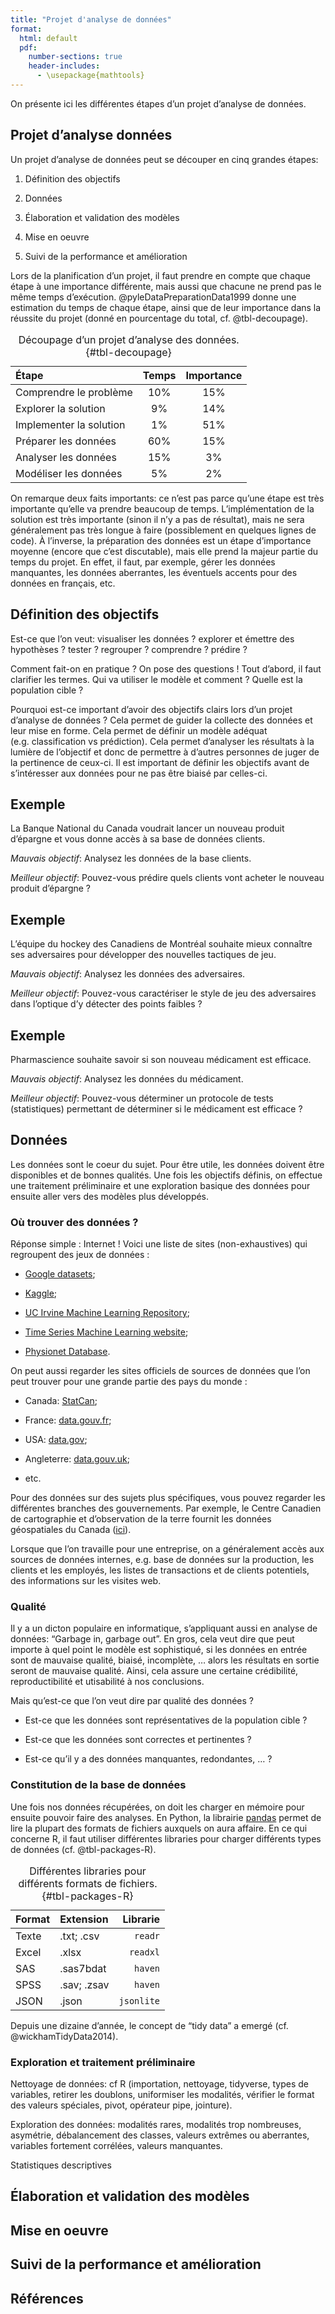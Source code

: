 ```yaml
--- 
title: "Projet d'analyse de données"
format: 
  html: default
  pdf:
    number-sections: true
    header-includes:
      - \usepackage{mathtools} 
---
```


On présente ici les différentes étapes d'un projet d'analyse de données. 


## Projet d'analyse données

Un projet d'analyse de données peut se découper en cinq grandes étapes: 

1. Définition des objectifs 

2. Données 

3. Élaboration et validation des modèles

4. Mise en oeuvre 

5. Suivi de la performance et amélioration 


Lors de la planification d'un projet, il faut prendre en compte que chaque étape à une importance différente, mais aussi que chacune ne prend pas le même temps d'exécution. @pyleDataPreparationData1999 donne une estimation du temps de chaque étape, ainsi que de leur importance dans la réussite du projet (donné en pourcentage du total, cf. @tbl-decoupage).

| Étape | Temps | Importance |
| :---- | :---: | :--------: |
| Comprendre le problème | $10\%$ | $15\%$ |
| Explorer la solution | $9\%$ | $14\%$ |
| Implementer la solution | $1\%$ | $51\%$ |
| Préparer les données | $60\%$ | $15\%$ |
| Analyser les données | $15\%$ | $3\%$ |
| Modéliser les données | $5\%$ | $2\%$ |

: Découpage d'un projet d'analyse des données. {#tbl-decoupage}

On remarque deux faits importants: ce n'est pas parce qu'une étape est très importante qu'elle va prendre beaucoup de temps. L'implémentation de la solution est très importante (sinon il n'y a pas de résultat), mais ne sera généralement pas très longue à faire (possiblement en quelques lignes de code). À l'inverse, la préparation des données est un étape d'importance moyenne (encore que c'est discutable), mais elle prend la majeur partie du temps du projet. En effet, il faut, par exemple, gérer les données manquantes, les données aberrantes, les éventuels accents pour des données en français, etc.



## Définition des objectifs 

Est-ce que l'on veut: visualiser les données ? explorer et émettre des hypothèses ? tester ? regrouper ? comprendre ? prédire ?

Comment fait-on en pratique ? On pose des questions ! Tout d'abord, il faut clarifier les termes. Qui va utiliser le modèle et comment ? Quelle est la population cible ?

Pourquoi est-ce important d'avoir des objectifs clairs lors d'un projet d'analyse de données ? Cela permet de guider la collecte des données et leur mise en forme. Cela permet de définir un modèle adéquat (e.g. classification vs prédiction). Cela permet d'analyser les résultats à la lumière de l'objectif et donc de permettre à d'autres personnes de juger de la pertinence de ceux-ci. Il est important de définir les objectifs avant de s'intéresser aux données pour ne pas être biaisé par celles-ci.  

::: {.callout-note icon=false}
## Exemple

La Banque National du Canada voudrait lancer un nouveau produit d'épargne et vous donne accès à sa base de données clients.

*Mauvais objectif*: Analysez les données de la base clients.

*Meilleur objectif*: Pouvez-vous prédire quels clients vont acheter le nouveau produit d'épargne ?

:::

::: {.callout-note icon=false}
## Exemple

L'équipe du hockey des Canadiens de Montréal souhaite mieux connaître ses adversaires pour développer des nouvelles tactiques de jeu. 

*Mauvais objectif*: Analysez les données des adversaires.

*Meilleur objectif*: Pouvez-vous caractériser le style de jeu des adversaires dans l'optique d'y détecter des points faibles ?

:::


::: {.callout-note icon=false}
## Exemple

Pharmascience souhaite savoir si son nouveau médicament est efficace.

*Mauvais objectif*: Analysez les données du médicament.

*Meilleur objectif*: Pouvez-vous déterminer un protocole de tests (statistiques) permettant de déterminer si le médicament est efficace ?

:::


## Données 

Les données sont le coeur du sujet. Pour être utile, les données doivent être disponibles et de bonnes qualités. Une fois les objectifs définis, on effectue une traitement préliminaire et une exploration basique des données pour ensuite aller vers des modèles plus développés.

### Où trouver des données ?

Réponse simple : Internet ! Voici une liste de sites (non-exhaustives) qui regroupent des jeux de données :

* [Google datasets](https://datasetsearch.research.google.com/);

* [Kaggle](https://www.kaggle.com);

* [UC Irvine Machine Learning Repository](https://archive-beta.ics.uci.edu);

* [Time Series Machine Learning website](https://www.timeseriesclassification.com/index.php);

* [Physionet Database](https://physionet.org/about/database/).

On peut aussi regarder les sites officiels de sources de données que l'on peut trouver pour une grande partie des pays du monde :

* Canada: [StatCan](https://www.statcan.gc.ca/fr/debut);

* France: [data.gouv.fr](https://www.data.gouv.fr/fr/);

* USA: [data.gov](https://data.gov);

* Angleterre: [data.gouv.uk](https://www.data.gov.uk);

* etc.

Pour des données sur des sujets plus spécifiques, vous pouvez regarder les différentes branches des gouvernements. Par exemple, le Centre Canadien de cartographie et d’observation de la terre fournit les données géospatiales du Canada ([ici](https://geo.ca/fr/accueil/?_gl=1*1hldmsu*_ga*ODI1NjQ1OTgxLjE3NDUyNDk2NDY.*_ga_C2N57Y7DX5*czE3NTAwOTQyMTckbzMkZzEkdDE3NTAwOTQyMjYkajUxJGwwJGgw)).

Lorsque que l'on travaille pour une entreprise, on a généralement accès aux sources de données internes, e.g. base de données sur la production, les clients et les employés, les listes de transactions et de clients potentiels, des informations sur les visites web.


### Qualité

Il y a un dicton populaire en informatique, s'appliquant aussi en analyse de données: "Garbage in, garbage out". En gros, cela veut dire que peut importe à quel point le modèle est sophistiqué, si les données en entrée sont de mauvaise qualité, biaisé, incomplète, ... alors les résultats en sortie seront de mauvaise qualité. Ainsi, cela assure une certaine crédibilité, reproductibilité et utisabilité à nos conclusions.

Mais qu'est-ce que l'on veut dire par qualité des données ?

* Est-ce que les données sont représentatives de la population cible ?

* Est-ce que les données sont correctes et pertinentes ?

* Est-ce qu'il y a des données manquantes, redondantes, ... ?



### Constitution de la base de données

Une fois nos données récupérées, on doit les charger en mémoire pour ensuite pouvoir faire des analyses. En Python, la librairie [pandas](https://pandas.pydata.org) permet de lire la plupart des formats de fichiers auxquels on aura affaire. En ce qui concerne R, il faut utiliser différentes libraries pour charger différents types de données (cf. @tbl-packages-R).

| Format  | Extension    | Librarie   | 
|---------|:------------ |-----------:|
| Texte   | .txt; .csv   | `readr`    |
| Excel   | .xlsx        | `readxl`   |
| SAS     | .sas7bdat    | `haven`    |
| SPSS    | .sav; .zsav  | `haven`    |
| JSON    | .json        | `jsonlite` |

: Différentes libraries pour différents formats de fichiers. {#tbl-packages-R}

Depuis une dizaine d'année, le concept de "tidy data" a emergé (cf. @wickhamTidyData2014).


### Exploration et traitement préliminaire 



Nettoyage de données: cf R (importation, nettoyage, tidyverse, types de variables, retirer les doublons, uniformiser les modalités, vérifier le format des valeurs spéciales, pivot, opérateur pipe, jointure).

Exploration des données: modalités rares, modalités trop nombreuses, asymétrie, débalancement des classes, valeurs extrêmes ou aberrantes, variables fortement corrélées, valeurs manquantes. 

Statistiques descriptives


## Élaboration et validation des modèles 


## Mise en oeuvre


## Suivi de la performance et amélioration


::: {.content-visible when-format="pdf"}
## Références

:::
